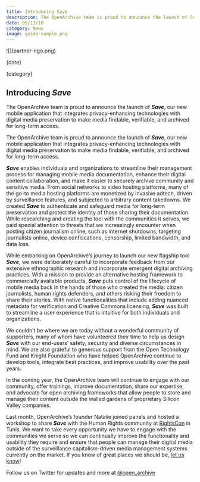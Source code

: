 ```yaml
---
title: Introducing Save
description: The OpenArchive team is proud to announce the launch of Save, our new mobile application that integrates privacy-enhancing technologies with digital media preservation to make media findable, verifiable, and archived for long-term access.
date: 05/13/18
category: News
image: guide-sample.png
---
```



<ArticleHeaderSection>
![](partner-ngo.png)

{date}

{category}

## Introducing **_Save_**

The OpenArchive team is proud to announce the launch of **_Save_**, our new mobile application that integrates privacy-enhancing technologies with digital media preservation to make media findable, verifiable, and archived for long-term access.

</ArticleHeaderSection>
<ContentSection>

The OpenArchive team is proud to announce the launch of **_Save_**, our new mobile application that integrates privacy-enhancing technologies with digital media preservation to make media findable, verifiable, and archived for long-term access.

**_Save_** enables individuals and organizations to streamline their management process for managing mobile media documentation, enhance their digital content collaboration, and make it easier to securely archive community and sensitive media. From social networks to video hosting
platforms, many of the go-to media hosting platforms are monetized by invasive adtech, driven by surveillance features, and subjected to arbitrary content takedowns. We created **_Save_** to authenticate and safeguard media for long-term preservation and protect the identity of those
sharing their documentation. While researching and creating the tool with the communities it serves, we paid special attention to threats that we increasingly encounter when posting citizen journalism online, such as internet shutdowns, targeting journalists online, device confiscations,
censorship, limited bandwidth, and data loss.

While embarking on OpenArchive’s journey to launch our new flagship tool **_Save_**, we were deliberately careful to incorporate feedback from our extensive ethnographic research and incorporate emergent digital archiving practices. With a mission to provide an alternative hosting
framework to commercially available products, **_Save_** puts control of the lifecycle of mobile
media back in the hands of those who created the media: citizen journalists, human rights defenders, and others risking their freedom to share their stories. With native functionalities that include adding nuanced metadata for verification and Creative Commons licensing, **_Save_**
was built to streamline a user experience that is intuitive for both individuals and organizations.

We couldn’t be where we are today without a wonderful community of supporters, many of whom have volunteered their time to help us design **_Save_** with our end-users’ safety, security and diverse circumstances in mind. We are also grateful to generous support from the Open Technology Fund and Knight Foundation who have helped OpenArchive continue to develop tools, integrate best practices, and improve usability over the past years.

In the coming year, the OpenArchive team will continue to engage with our community, offer trainings, improve documentation, share our expertise, and advocate for open archiving frameworks that allow people to store and manage their content outside the walled gardens of proprietary Silicon Valley companies.

Last month, OpenArchive’s founder Natalie joined panels and hosted a workshop
to share **_Save_** with the Human Rights community at [RightsCon](https://rightscon.org) in Tunis. We want to take every opportunity we have to engage with the communities we serve so we can continually improve the functionality and usability they require and ensure that people can
manage their digital media outside of the surveillance capitalism-driven media management systems currently on the market. If you know of great places we should be, [let us know](mailto:info@open-archive.org)!

Follow us on Twitter for updates and more at [@open_archive](https://twitter.com/open_archive)

</ContentSection>
